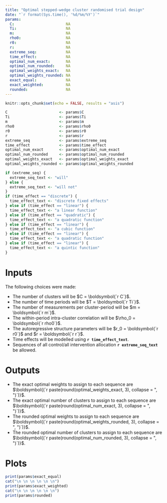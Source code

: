 ```yaml
---
title: "Optimal stepped-wedge cluster randomised trial design"
date: "`r format(Sys.time(), '%d/%m/%Y')`"
params:
  C:                       NA
  Ti:                      NA
  m:                       NA
  rho0:                    NA
  r0:                      NA
  r:                       NA
  extreme_seq:             NA
  time_effect:             NA
  optimal_num_exact:       NA
  optimal_num_rounded:     NA
  optimal_weights_exact:   NA
  optimal_weights_rounded: NA
  exact_equal:             NA
  exact_weighted:          NA
  rounded:                 NA
---
```


```r
knitr::opts_chunk$set(echo = FALSE, results = "asis")
```

```r
C                       <- params$C
Ti                      <- params$Ti
m                       <- params$m
rho0                    <- params$rho0
r0                      <- params$r0
r                       <- params$r
extreme_seq             <- params$extreme_seq
time_effect             <- params$time_effect
optimal_num_exact       <- params$optimal_num_exact
optimal_num_rounded     <- params$optimal_num_rounded
optimal_weights_exact   <- params$optimal_weights_exact
optimal_weights_rounded <- params$optimal_weights_rounded
```

```r
if (extreme_seq) {
  extreme_seq_text <- "will"
} else {
  extreme_seq_text <- "will not"
}
if (time_effect == "discrete") {
  time_effect_text <- "discrete fixed effects"
} else if (time_effect == "linear") {
  time_effect_text <- "a linear function"
} else if (time_effect == "quadratic") {
  time_effect_text <- "a quadratic function"
} else if (time_effect == "linear") {
  time_effect_text <- "a cubic function"
} else if (time_effect == "linear") {
  time_effect_text <- "a quadratic function"
} else if (time_effect == "linear") {
  time_effect_text <- "a quintic function"
}
```

# Inputs

The following choices were made:

- The number of clusters will be $C = \boldsymbol{`r C`}$.
- The number of time periods will be $T = \boldsymbol{`r Ti`}$.
- The number of measurements per cluster-period will be $m = \boldsymbol{`r m`}$.
- The within-period intra-cluster correlation will be $\rho_0 = \boldsymbol{`r rho0`}$.
- The autoregressive structure parameters will be $r_0 = \boldsymbol{`r r0`}$ and $r = \boldsymbol{`r r`}$.
- Time effects will be modelled using __`r time_effect_text`__.
- Sequences of all control/all intervention allocation __`r extreme_seq_text`__ be allowed.

# Outputs

- The exact optimal weights to assign to each sequence are $\boldsymbol{(`r paste(round(optimal_weights_exact, 3), collapse = ", ")`)}$.
- The exact optimal number of clusters to assign to each sequence are $\boldsymbol{(`r paste(round(optimal_num_exact, 3), collapse = ", ")`)}$.
- The rounded optimal weights to assign to each sequence are $\boldsymbol{(`r paste(round(optimal_weights_rounded, 3), collapse = ", ")`)}$.
- The rounded optimal number of clusters to assign to each sequence are $\boldsymbol{(`r paste(round(optimal_num_rounded, 3), collapse = ", ")`)}$.

# Plots

```r
print(params$exact_equal)
cat("\n \n \n \n \n \n")
print(params$exact_weighted)
cat("\n \n \n \n \n \n")
print(params$rounded)
```
